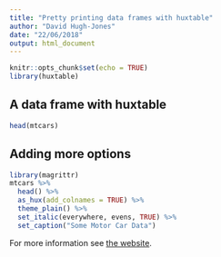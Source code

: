 ```yaml
---
title: "Pretty printing data frames with huxtable"
author: "David Hugh-Jones"
date: "22/06/2018"
output: html_document
---
```


```r
knitr::opts_chunk$set(echo = TRUE)
library(huxtable)
```

## A data frame with huxtable

```r
head(mtcars)
```

## Adding more options

```r
library(magrittr)
mtcars %>% 
  head() %>% 
  as_hux(add_colnames = TRUE) %>% 
  theme_plain() %>% 
  set_italic(everywhere, evens, TRUE) %>% 
  set_caption("Some Motor Car Data")

```

For more information see [the website](hughjonesd.github.io/huxtable).
